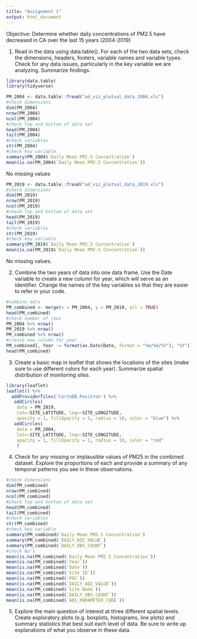 ```yaml
---
title: "Assignment 1"
output: html_document
---
```


Objective: Determine whether daily concentrations of PM2.5 have decreased in CA over the last 15 years (2004-2019)

1. Read in the data using data.table(). For each of the two data sets, check the dimensions, headers, footers, variable names and variable types. Check for any data issues, particularly in the key variable we are analyzing. Summarize findings.
```r
library(data.table)
library(tidyverse)

PM_2004 <- data.table::fread("ad_viz_plotval_data_2004.xls")
#check dimensions 
dim(PM_2004)
nrow(PM_2004)
ncol(PM_2004)
#check top and bottom of data set
head(PM_2004)
tail(PM_2004)
#check variables 
str(PM_2004)
#check key variable
summary(PM_2004$`Daily Mean PM2.5 Concentration`)
mean(is.na(PM_2004$`Daily Mean PM2.5 Concentration`))
```
No missing values

```r
PM_2019 <- data.table::fread("ad_viz_plotval_data_2019.xls")
#check dimensions 
dim(PM_2019)
nrow(PM_2019)
ncol(PM_2019)
#check top and bottom of data set
head(PM_2019)
tail(PM_2019)
#check variables 
str(PM_2019)
#check key variable
summary(PM_2019$`Daily Mean PM2.5 Concentration`)
mean(is.na(PM_2019$`Daily Mean PM2.5 Concentration`))
```
No missing values.

2. Combine the two years of data into one data frame. Use the Date variable to create a new column for year, which will serve as an identifier. Change the names of the key variables so that they are easier to refer in your code.
```r
#combine data 
PM_combined <- merge(x = PM_2004, y = PM_2019, all = TRUE)
head(PM_combined)
#check number of rows
PM_2004 %>% nrow()
PM_2019 %>% nrow()
PM_combined %>% nrow()
#create new column for year
PM_combined[, Year := format(as.Date(Date, format = "%m/%d/%Y"), "%Y")]
head(PM_combined)
```
3. Create a basic map in leaflet that shows the locations of the sites (make sure to use different colors for each year). Summarize spatial distribution of monitoring sites.
```r
library(leaflet)
leaflet() %>%
  addProviderTiles('CartoDB.Positron') %>%
   addCircles(
    data = PM_2019,
    lat=~SITE_LATITUDE, lng=~SITE_LONGITUDE,
    opacity = 1, fillOpacity = 1, radius = 10, color = "blue") %>%
   addCircles(
    data = PM_2004,
    lat=~SITE_LATITUDE, lng=~SITE_LONGITUDE,
    opacity = 1, fillOpacity = 1, radius = 10, color = "red"
    )
```

4. Check for any missing or implausible values of PM25 in the combined dataset. Explore the proportions of each and provide a summary of any temporal patterns you see in these observations.
```r
#check dimensions 
dim(PM_combined)
nrow(PM_combined)
ncol(PM_combined)
#check top and bottom of data set
head(PM_combined)
tail(PM_combined)
#check variables 
str(PM_combined)
#check key variable
summary(PM_combined$`Daily Mean PM2.5 Concentration`)
summary(PM_combined$`DAILY_AQI_VALUE`)
summary(PM_combined$`DAILY_OBS_COUNT`)
#check Na's
mean(is.na(PM_combined$`Daily Mean PM2.5 Concentration`))
mean(is.na(PM_combined$`Year`))
mean(is.na(PM_combined$`Date`))
mean(is.na(PM_combined$`Site ID`))
mean(is.na(PM_combined$`POC`))
mean(is.na(PM_combined$`DAILY_AQI_VALUE`))
mean(is.na(PM_combined$`Site Name`))
mean(is.na(PM_combined$`DAILY_OBS_COUNT`))
mean(is.na(PM_combined$`AQS_PARAMETER_CODE`))
```

5. Explore the main question of interest at three different spatial levels. Create exploratory plots (e.g. boxplots, histograms, line plots) and summary statistics that best suit each level of data. Be sure to write up explanations of what you observe in these data.
```r

```

